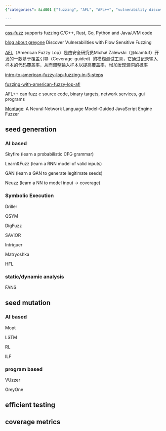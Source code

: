 ```yaml
---
{"categories": &id001 ["fuzzing", "AFL", "AFL++", "vulnerability discovery", "seed generation", "Skyfire", "Learn&Fuzz", "static analysis", "dynamic analysis", "LSTM", "RL", "ILF", "VUzzer", "GreyOne", "efficiency metrics", "software testing"], "category": "Software Testing Efficiency Metrics", "date": "2022-12-07 12:43:26", "description": "This article delves into the world of fuzzing tools like AFL and AFL++ for identifying vulnerabilities. It also covers seed generation techniques such as Skyfire and Learn&Fuzz. Furthermore, it explores static and dynamic analysis methods including LSTM, RL, ILF, VUzzer, GreyOne, and discusses efficiency metrics in software testing.", "tags": *id001, "title": "0Day Exploits, Afl(American Fuzzy Lop), Afl++"}

---
```


------

[oss-fuzz](https://github.com/google/oss-fuzz) supports fuzzing C/C++, Rust, Go, Python and Java/JVM code

[blog about greyone](https://blog.csdn.net/Eastmount/article/details/107825286) Discover Vulnerabilities with Flow Sensitive Fuzzing

[AFL](https://github.com/google/afl)（American Fuzzy Lop）是由安全研究员Michał Zalewski（@lcamtuf）开发的一款基于覆盖引导（Coverage-guided）的模糊测试工具，它通过记录输入样本的代码覆盖率，从而调整输入样本以提高覆盖率，增加发现漏洞的概率

[intro-to-american-fuzzy-lop-fuzzing-in-5-steps](https://countuponsecurity.com/2018/03/07/intro-to-american-fuzzy-lop-fuzzing-in-5-steps/)

[fuzzing-with-american-fuzzy-lop-afl](https://labs.nettitude.com/blog/fuzzing-with-american-fuzzy-lop-afl/#:~:text=Fuzzing%20with%20American%20Fuzzy%20Lop%20%28AFL%29%201%201.,2.%20Run%20our%20instrumented%20%E2%80%9Ctar%E2%80%9D%20binary%3A%20%E2%80%93%20~%2Ftar-1.28%2Fsrc%2Ftar)

[AFL++](https://github.com/AFLplusplus/AFLplusplus) can fuzz c source code, binary targets, network services, gui programs

[Montage](https://github.com/WSP-LAB/Montage): A Neural Network Language Model-Guided JavaScript Engine Fuzzer

## seed generation

### AI based

Skyfire (learn a probabilistic CFG grammar)

Learn&Fuzz (learn a RNN model of valid inputs)

GAN (learn a GAN to generate legitimate seeds)

Neuzz (learn a NN to model input -> coverage)

### Symbolic Execution

Driller

QSYM

DigFuzz

SAVIOR

Intriguer

Matryoshka

HFL

### static/dynamic analysis

FANS

## seed mutation

### AI based

Mopt

LSTM

RL

ILF

### program based

VUzzer

GreyOne

## efficient testing

## coverage metrics

